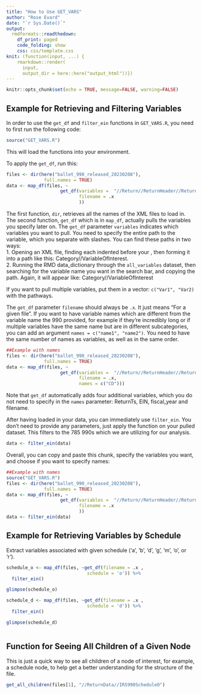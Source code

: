 ```yaml
---
title: "How to Use GET_VARS"
author: "Rose Evard"
date: "`r Sys.Date()`"
output:
  rmdformats::readthedown:
    df_print: paged
    code_folding: show
    css: css/template.css
knit: (function(input, ...) {
    rmarkdown::render(
      input,
      output_dir = here::here("output_html"))})
---
```


```r
knitr::opts_chunk$set(echo = TRUE, message=FALSE, warning=FALSE)
```

## Example for Retrieving and Filtering Variables  

In order to use the `get_df` and `filter_ein` functions in `GET_VARS.R`, you need to first run the following code:  

```r
source("GET_VARS.R")
```

This will load the functions into your environment.  

To apply the `get_df`, run this: 
```r
files <- dir(here("ballet_990_released_20230208"),
              full.names = TRUE)  
data <- map_df(files, ~
                    get_df(variables =  "//Return//ReturnHeader//ReturnTypeCd",
                           filename = .x
                           ))
```

The first function, `dir`, retrieves all the names of the XML files to load in.  The second function, `get_df` which is in `map_df`, actually pulls the variables you specify later on.  The `get_df` parameter `variables` indicates which variables you want to pull.  You need to specify the entire path to the variable, which you separate with slashes.  You can find these paths in two ways:  
1. Opening an XML file, finding each indented <Category> before your <VariableOfInterest>, then forming it into a path like this: Category//VariableOfInterest.  
2. Running the RMD data_dictionary through the `all_variables` dataset, then searching for the variable name you want in the search bar, and copying the path.  Again, it will appear like: Category//VariableOfInterest

If you want to pull multiple variables, put them in a vector: `c("Var1", "Var2)` with the pathways.  

The `get_df` parameter `filename` should always be `.x`.  It just means "For a given file".  If you want to have variable names which are different from the variable name the 990 provided, for example if they're incredibly long or if multiple variables have the same name but are in different subcategories, you can add an argument `names = c("name1", "name2")`.  You need to have the same number of names as variables, as well as in the same order.  

```r
##Example with names
files <- dir(here("ballet_990_released_20230208"),
              full.names = TRUE)
data <- map_df(files, ~
                    get_df(variables =  "//Return//ReturnHeader//ReturnTypeCd",
                           filename = .x,
                           names = c("CD")))
```

Note that `get_df` automatically adds four additional variables, which you do not need to specify in the `names` parameter: ReturnTs, EIN, fiscal_year and filename.  

After having loaded in your data, you can immediately use `filter_ein`.  You don't need to provide any parameters, just apply the function on your pulled dataset.  This filters to the 785 990s which we are utilizing for our analysis.  
```r
data <- filter_ein(data)
```

Overall, you can copy and paste this chunk, specify the variables you want, and choose if you want to specify names: 
```r
##Example with names
source("GET_VARS.R")
files <- dir(here("ballet_990_released_20230208"),
              full.names = TRUE)
data <- map_df(files, ~
                    get_df(variables =  "//Return//ReturnHeader//ReturnTypeCd",
                           filename = .x
                           ))
data <- filter_ein(data)
```




## Example for Retrieving Variables by Schedule

Extract variables associated with given schedule ('a', 'b', 'd', 'g', 'm', 'o', or 'r').

```r


schedule_o <- map_df(files, ~get_df(filename = .x , 
                              schedule = 'o')) %>%
  filter_ein()

glimpse(schedule_o)

schedule_d <- map_df(files, ~get_df(filename = .x , 
                              schedule = 'd')) %>%
  filter_ein()

glimpse(schedule_d)



```


## Function for Seeing All Children of a Given Node

This is just a quick way to see all children of a node of interest, for example, a schedule node, to help get a better understanding for the structure of the file.

```r

get_all_children(files[1], "//ReturnData//IRS990ScheduleO")

```



